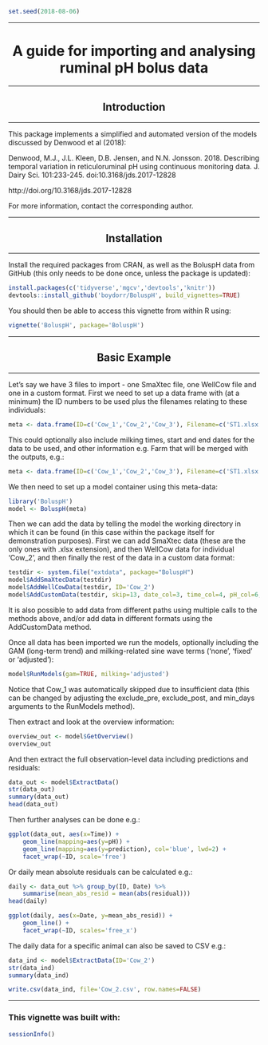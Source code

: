 <!--
%\VignetteEngine{knitr::knitr}
%\VignetteIndexEntry{A guide for importing and analysing ruminal pH bolus data}
-->

```r
set.seed(2018-08-06)
```

---

<center> <h1>A guide for importing and analysing ruminal pH bolus data</h1> </center> 

---

<center> <h2>Introduction</h2> </center> 

---

This package implements a simplified and automated version of the models discussed by Denwood et al (2018):

Denwood, M.J., J.L. Kleen, D.B. Jensen, and N.N. Jonsson. 2018. Describing temporal variation in reticuloruminal pH using continuous monitoring data. J. Dairy Sci. 101:233-245. doi:10.3168/jds.2017-12828

http://doi.org/10.3168/jds.2017-12828

For more information, contact the corresponding author.

---

<center> <h2>Installation</h2> </center> 

---

Install the required packages from CRAN, as well as the BoluspH data from GitHub (this only needs to be done once, unless the package is updated):

```r
install.packages(c('tidyverse','mgcv','devtools','knitr'))
devtools::install_github('boydorr/BoluspH', build_vignettes=TRUE)
```

You should then be able to access this vignette from within R using:

```r
vignette('BoluspH', package='BoluspH')
```


---

<center> <h2>Basic Example</h2> </center> 

---

Let's say we have 3 files to import - one SmaXtec file, one WellCow file and one in a custom format.  First we need to set up a data frame with (at a minimum) the ID numbers to be used plus the filenames relating to these individuals:

```r
meta <- data.frame(ID=c('Cow_1','Cow_2','Cow_3'), Filename=c('ST1.xlsx','WC1.csv','CS1.csv'), stringsAsFactors=FALSE)
```

This could optionally also include milking times, start and end dates for the data to be used, and other information e.g. Farm that will be merged with the outputs, e.g.:

```r
meta <- data.frame(ID=c('Cow_1','Cow_2','Cow_3'), Filename=c('ST1.xlsx','WC1.csv','CS1.csv'), Milking=c('09:00,16:00', '07:00,13:00,18:00', ''), Farm=c('FarmA','FarmB','FarmC'), stringsAsFactors=FALSE)
```

We then need to set up a model container using this meta-data:

```r
library('BoluspH')
model <- BoluspH(meta)
```

Then we can add the data by telling the model the working directory in which it can be found (in this case within the package itself for demonstration purposes).  First we can add SmaXtec data (these are the only ones with .xlsx extension), and then WellCow data for individual 'Cow_2', and then finally the rest of the data in a custom data format:

```r
testdir <- system.file("extdata", package="BoluspH")
model$AddSmaXtecData(testdir)
model$AddWellCowData(testdir, ID='Cow_2')
model$AddCustomData(testdir, skip=13, date_col=3, time_col=4, pH_col=6, csv=TRUE, sep=';', dec=',', date_format='%d.%m.%Y', time_format='%H:%M')
```

It is also possible to add data from different paths using multiple calls to the methods above, and/or add data in different formats using the AddCustomData method.

Once all data has been imported we run the models, optionally including the GAM (long-term trend) and milking-related sine wave terms ('none', 'fixed' or 'adjusted'):

```r
model$RunModels(gam=TRUE, milking='adjusted')
```

Notice that Cow_1 was automatically skipped due to insufficient data (this can be changed by adjusting the exclude_pre, exclude_post, and min_days arguments to the RunModels method).

Then extract and look at the overview information:

```r
overview_out <- model$GetOverview()
overview_out
```

And then extract the full observation-level data including predictions and residuals:

```r
data_out <- model$ExtractData()
str(data_out)
summary(data_out)
head(data_out)
```

Then further analyses can be done e.g.:

```r
ggplot(data_out, aes(x=Time)) +
	geom_line(mapping=aes(y=pH)) +
	geom_line(mapping=aes(y=prediction), col='blue', lwd=2) +
	facet_wrap(~ID, scale='free')
```

Or daily mean absolute residuals can be calculated e.g.:

```r
daily <- data_out %>% group_by(ID, Date) %>%
	summarise(mean_abs_resid = mean(abs(residual)))
head(daily)

ggplot(daily, aes(x=Date, y=mean_abs_resid)) +
	geom_line() +
	facet_wrap(~ID, scales='free_x')
```

The daily data for a specific animal can also be saved to CSV e.g.:

```r
data_ind <- model$ExtractData(ID='Cow_2')
str(data_ind)
summary(data_ind)

write.csv(data_ind, file='Cow_2.csv', row.names=FALSE)
```


---

### This vignette was built with:

```r
sessionInfo()
```
